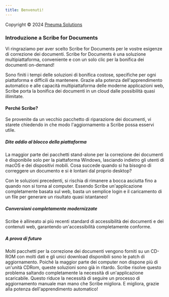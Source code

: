 ```yaml
---
title: Benvenuti!
---
```



Copyright © 2024 [Pneuma Solutions](https://www.pneumasolutions.com)  
### Introduzione a Scribe for Documents

Vi ringraziamo per aver scelto Scribe for Documents per le vostre esigenze di correzione dei documenti. Scribe for Documents è una soluzione multipiattaforma, conveniente e con un solo clic per la bonifica dei documenti on-demand!

Sono finiti i tempi delle soluzioni di bonifica costose, specifiche per ogni piattaforma e difficili da mantenere. Grazie alla potenza dell'apprendimento automatico e alle capacità multipiattaforma delle moderne applicazioni web, Scribe porta la bonifica dei documenti in un cloud dalle possibilità quasi illimitate.

#### Perché Scribe?

Se provenite da un vecchio pacchetto di riparazione dei documenti, vi starete chiedendo in che modo l'aggiornamento a Scribe possa esservi utile.

##### Dite addio al blocco della piattaforma

La maggior parte dei pacchetti stand-alone per la correzione dei documenti è disponibile solo per la piattaforma Windows, lasciando indietro gli utenti di macOS e dei dispositivi mobili. Cosa succede quando si ha bisogno di correggere un documento e si è lontani dal proprio desktop?

Con le soluzioni precedenti, si rischia di rimanere a bocca asciutta fino a quando non si torna al computer. Essendo Scribe un'applicazione completamente basata sul web, basta un semplice login e il caricamento di un file per generare un risultato quasi istantaneo!

##### Conversioni completamente modernizzate

Scribe è allineato ai più recenti standard di accessibilità dei documenti e dei contenuti web, garantendo un'accessibilità completamente conforme.

##### A prova di futuro

Molti pacchetti per la correzione dei documenti vengono forniti su un CD-ROM con molti dati e gli unici download disponibili sono le patch di aggiornamento. Poiché la maggior parte dei computer non dispone più di un'unità CDRom, queste soluzioni sono già in ritardo. Scribe risolve questo problema saltando completamente la necessità di un'applicazione scaricabile. Questo riduce la necessità di seguire un processo di aggiornamento manuale man mano che Scribe migliora. E migliora, grazie alla potenza dell'apprendimento automatico!

